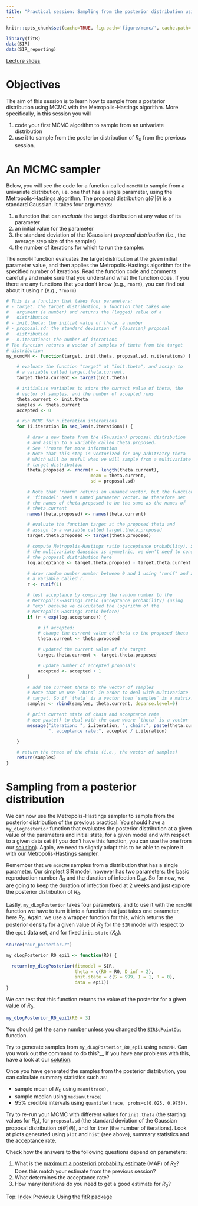 ```yaml
---
title: "Practical session: Sampling from the posterior distribution using MCMC"
---
```


```r
knitr::opts_chunk$set(cache=TRUE, fig.path='figure/mcmc/', cache.path='cache/mcmc/' , fig.cap='', fig.align="center")
```

```r
library(fitR)
data(SIR)
data(SIR_reporting)
```

[Lecture slides](slides/mcmc_slides1.pdf)

# Objectives

The aim of this session is to learn how to sample from a posterior distribution using MCMC with the Metropolis-Hastings algorithm. More specifically, in this session you will

1. code your first MCMC algorithm to sample from an univariate distribution
2. use it to sample from the posterior distribution of $R_0$ from the previous session. 

# An MCMC sampler

Below, you will see the code for a function called `mcmcMH` to sample from a univariate distribution, i.e. one that has a single parameter, using the Metropolis-Hastings algorithm. The proposal distribution $q(\theta'|\theta)$ is a standard Gaussian. It takes four arguments: 

1. a function that can *evaluate* the target distribution at any value of its parameter
2. an initial value for the parameter
3. the standard deviation of the (Gaussian) *proposal distribution* (i.e., the average step size of the sampler)
4. the number of iterations for which to run the sampler. 

The `mcmcMH` function evaluates the target distribution at the given initial parameter value, and then applies the Metropolis-Hastings algorithm for the specified number of iterations. Read the function code and comments carefully and make sure that you understand what the function does. If you there are any functions that you don't know (e.g., `rnorm`), you can find out about it using `?` (e.g., `?rnorm`)

```r
# This is a function that takes four parameters:
# - target: the target distribution, a function that takes one
#   argument (a number) and returns the (logged) value of a
#   distribution
# - init.theta: the initial value of theta, a number
# - proposal.sd: the standard deviation of (Gaussian) proposal
#   distribution
# - n.iterations: the number of iterations
# The function returns a vector of samples of theta from the target
# distribution
my_mcmcMH <- function(target, init.theta, proposal.sd, n.iterations) {

    # evaluate the function "target" at "init.theta", and assign to
    # a variable called target.theta.current.
    target.theta.current <- target(init.theta)

    # initialise variables to store the current value of theta, the
    # vector of samples, and the number of accepted runs
    theta.current <- init.theta
    samples <- theta.current
    accepted <- 0

    # run MCMC for n.iteration interations
    for (i.iteration in seq_len(n.iterations)) {

        # draw a new theta from the (Gaussian) proposal distribution
        # and assign to a variable called theta.proposed.  
        # See "?rnorm for more information
        # Note that this step is vectorized for any arbitratry theta 
        # which will be useful when we will sample from a multivariate
        # target distribution
        theta.proposed <- rnorm(n = length(theta.current),
                                mean = theta.current,
                                sd = proposal.sd)

        # Note that 'rnorm' returns an unnamed vector, but the functions of
        # 'fitmodel' need a named parameter vector. We therefore set
        # the names of theta.proposed to be the same as the names of
        # theta.current
        names(theta.proposed) <- names(theta.current)

        # evaluate the function target at the proposed theta and
        # assign to a variable called target.theta.proposed
        target.theta.proposed <- target(theta.proposed)

        # compute Metropolis-Hastings ratio (acceptance probability). Since
        # the multivariate Gaussian is symmetric, we don't need to consider
        # the proposal distribution here
        log.acceptance <- target.theta.proposed - target.theta.current

        # draw random number number between 0 and 1 using "runif" and assign to
        # a variable called r.
        r <- runif(1)

        # test acceptance by comparing the random number to the
        # Metropolis-Hastings ratio (acceptance probability) (using
        # "exp" because we calculated the logarithm of the
        # Metropolis-Hastings ratio before)
        if (r < exp(log.acceptance)) {

            # if accepted:
            # change the current value of theta to the proposed theta
            theta.current <- theta.proposed

            # updated the current value of the target
            target.theta.current <- target.theta.proposed

            # update number of accepted proposals
            accepted <- accepted + 1
        }

        # add the current theta to the vector of samples
        # Note that we use `rbind` in order to deal with multivariate 
        # target. So if `theta` is a vector then `samples` is a matrix.
        samples <- rbind(samples, theta.current, deparse.level=0)

        # print current state of chain and acceptance rate
        # use paste() to deal with the case where `theta` is a vector
        message("iteration: ", i.iteration, ", chain:", paste(theta.current, collapse=" "),
                ", acceptance rate:", accepted / i.iteration)

    }

    # return the trace of the chain (i.e., the vector of samples)
    return(samples)
}
```

# Sampling from a posterior distribution

We can now use the Metropolis-Hastings sampler to sample from the posterior distribution of the previous practical. You should have a `my_dLogPosterior` function that evaluates the posterior distribution at a given value of the parameters and initial state, for a given model and with respect to a given data set (if you don't have this function, you can use the one from our [solution](posterior_example_solution.html)). Again, we need to slightly adapt this to be able to explore it with our Metropolis-Hastings sampler.

Remember that we `mcmcMH` samples from a distribution that has a single parameter. Our simplest SIR model, however has two parameters: the basic reproduction number $R_0$ and the duration of infection $D_\mathrm{inf}$. So for now, we are going to keep the duration of infection fixed at 2 weeks and just explore the posterior distribution of $R_0$. 

Lastly, `my_dLogPosterior` takes four parameters, and to use it with the `mcmcMH` function we have to turn it into a function that just takes one parameter, here $R_0$. Again, we use a wrapper function for this, which returns the posterior density for a given value of $R_0$ for the `SIR` model with respect to the `epi1` data set, and for fixed `init.state` ($X_0$).


<!-- We can do this by setting `sd.proposal` to a vector of standard deviations, where the second element (if `D_inf` is the second parameter in `theta`) is 0. -->


```r
source("our_posterior.r")
```

```r
my_dLogPosterior_R0_epi1 <- function(R0) {

  return(my_dLogPosterior(fitmodel = SIR,
                          theta = c(R0 = R0, D_inf = 2),
                          init.state = c(S = 999, I = 1, R = 0),
                          data = epi1))
}
```

We can test that this function returns the value of the posterior for a given value of $R_0$.

```r
my_dLogPosterior_R0_epi1(R0 = 3)
```

You should get the same number unless you changed the `SIR$dPointObs` function.

Try to generate samples from `my_dLogPosterior_R0_epi1` using `mcmcMH`. Can you work out the command to do this?__ If you have any problems with this, have a look at our [solution](generate_samples.html).

Once you have generated the samples from the posterior distribution, you can calculate summary statistics such as:

* sample mean of $R_0$ using `mean(trace)`, 
* sample median using `median(trace)`
* 95% credible intervals using `quantile(trace, probs=c(0.025, 0.975))`.

Try to re-run your MCMC with different values for `init.theta` (the starting values for $R_0$), for `proposal.sd` (the standard deviation of the Gaussian proposal distribution $q(\theta'|\theta)$), and for `iter` (the number of iterations). Look at plots generated using `plot` and `hist` (see above), summary statistics and the acceptance rate.

Check how the answers to the following questions depend on parameters:

1. What is the [maximum a posteriori probability estimate](https://en.wikipedia.org/wiki/Maximum_a_posteriori_estimation) (MAP) of $R_0$? Does this match your estimate from the previous session?
2. What determines the acceptance rate?
3. How many iterations do you need to get a good estimate for $R_0$?

<div>
Top: [Index](index.html) Previous: [Using the fitR package](using_fitR.html)
</div>
